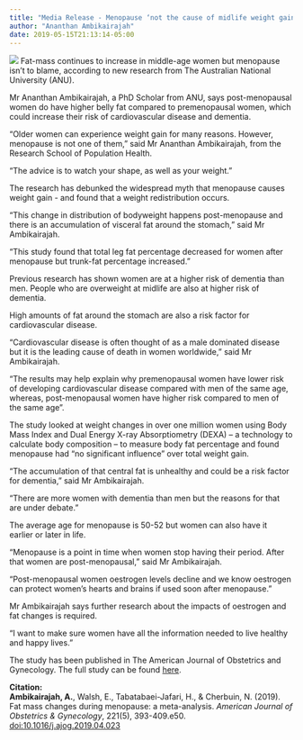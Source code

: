 ---
title: "Media Release - Menopause ‘not the cause of midlife weight gain’ in women"
author: "Ananthan Ambikairajah"
date: 2019-05-15T21:13:14-05:00
---
![](./menopause_fatmass.jpg)
Fat-mass continues to increase in middle-age women but menopause isn't to blame, according to new research from The Australian National University (ANU).

Mr Ananthan Ambikairajah, a PhD Scholar from ANU, says post-menopausal women do have higher belly fat compared to premenopausal women, which could increase their risk of cardiovascular disease and dementia.

"Older women can experience weight gain for many reasons. However, menopause is not one of them," said Mr Ananthan Ambikairajah, from the Research School of Population Health.

"The advice is to watch your shape, as well as your weight."

The research has debunked the widespread myth that menopause causes weight gain - and found that a weight redistribution occurs.

"This change in distribution of bodyweight happens post-menopause and there is an accumulation of visceral fat around the stomach," said Mr Ambikairajah.

"This study found that total leg fat percentage decreased for women after menopause but trunk-fat percentage increased."

Previous research has shown women are at a higher risk of dementia than men. People who are overweight at midlife are also at higher risk of dementia. 

High amounts of fat around the stomach are also a risk factor for cardiovascular disease.

"Cardiovascular disease is often thought of as a male dominated disease but it is the leading cause of death in women worldwide," said Mr Ambikairajah.

"The results may help explain why premenopausal women have lower risk of developing cardiovascular disease compared with men of the same age, whereas, post-menopausal women have higher risk compared to men of the same age".

The study looked at weight changes in over one million women using Body Mass Index and Dual Energy X-ray Absorptiometry (DEXA) -- a technology to calculate body composition -- to measure body fat percentage and found menopause had "no significant influence" over total weight gain.

"The accumulation of that central fat is unhealthy and could be a risk factor for dementia," said Mr Ambikairajah.

"There are more women with dementia than men but the reasons for that are under debate."

The average age for menopause is 50-52 but women can also have it earlier or later in life.

"Menopause is a point in time when women stop having their period. After that women are post-menopausal," said Mr Ambikairajah.

"Post-menopausal women oestrogen levels decline and we know oestrogen can protect women's hearts and brains if used soon after menopause."

Mr Ambikairajah says further research about the impacts of oestrogen and fat changes is required.

"I want to make sure women have all the information needed to live healthy and happy lives."

The study has been published in The American Journal of Obstetrics and Gynecology. The full study can be found [here](https://ananthanambikairajah.com/files/Ambikairajah_et_al_2019_Fat_mass_changes_AJOG.pdf).

**Citation:**    
**Ambikairajah, A.**, Walsh, E., Tabatabaei-Jafari, H., & Cherbuin, N. (2019). Fat mass changes during menopause: a meta-analysis. *American Journal of Obstetrics & Gynecology*, 221(5), 393-409.e50. [doi:10.1016/j.ajog.2019.04.023](https://doi.org/10.1016/j.ajog.2019.04.023)
